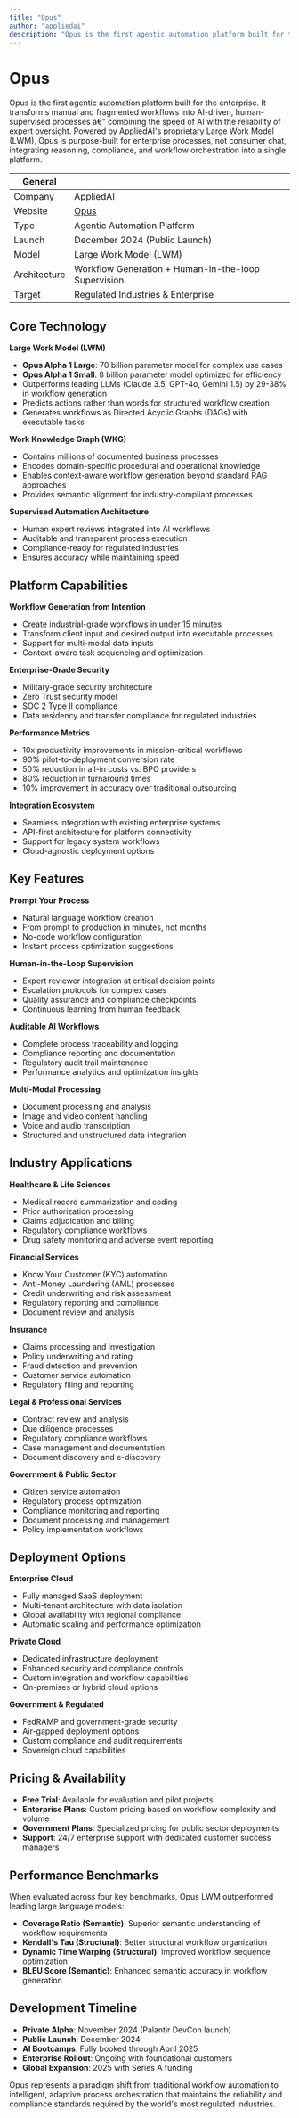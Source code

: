 ```yaml
---
title: "Opus"
author: "appliedai"
description: "Opus is the first agentic automation platform built for the enterprise. It transforms manual and fragmented workflows into AI-driven, human-supervised processes â€” combining the speed of AI with the reliability of expert oversight."
---
```


# Opus

Opus is the first agentic automation platform built for the enterprise. It transforms manual and fragmented workflows into AI-driven, human-supervised processes â€” combining the speed of AI with the reliability of expert oversight. Powered by AppliedAI's proprietary Large Work Model (LWM), Opus is purpose-built for enterprise processes, not consumer chat, integrating reasoning, compliance, and workflow orchestration into a single platform.

| General     |                                                                  |
| ----------- | ---------------------------------------------------------------- |
| Company     | AppliedAI                                                        |
| Website     | [Opus](https://opus.com/)                                       |
| Type        | Agentic Automation Platform                                      |
| Launch      | December 2024 (Public Launch)                                   |
| Model       | Large Work Model (LWM)                                          |
| Architecture | Workflow Generation + Human-in-the-loop Supervision            |
| Target      | Regulated Industries & Enterprise                               |

## Core Technology

**Large Work Model (LWM)**
- **Opus Alpha 1 Large**: 70 billion parameter model for complex use cases
- **Opus Alpha 1 Small**: 8 billion parameter model optimized for efficiency
- Outperforms leading LLMs (Claude 3.5, GPT-4o, Gemini 1.5) by 29-38% in workflow generation
- Predicts actions rather than words for structured workflow creation
- Generates workflows as Directed Acyclic Graphs (DAGs) with executable tasks

**Work Knowledge Graph (WKG)**
- Contains millions of documented business processes
- Encodes domain-specific procedural and operational knowledge
- Enables context-aware workflow generation beyond standard RAG approaches
- Provides semantic alignment for industry-compliant processes

**Supervised Automation Architecture**
- Human expert reviews integrated into AI workflows
- Auditable and transparent process execution
- Compliance-ready for regulated industries
- Ensures accuracy while maintaining speed

## Platform Capabilities

**Workflow Generation from Intention**
- Create industrial-grade workflows in under 15 minutes
- Transform client input and desired output into executable processes
- Support for multi-modal data inputs
- Context-aware task sequencing and optimization

**Enterprise-Grade Security**
- Military-grade security architecture
- Zero Trust security model
- SOC 2 Type II compliance
- Data residency and transfer compliance for regulated industries

**Performance Metrics**
- 10x productivity improvements in mission-critical workflows
- 90% pilot-to-deployment conversion rate
- 50% reduction in all-in costs vs. BPO providers
- 80% reduction in turnaround times
- 10% improvement in accuracy over traditional outsourcing

**Integration Ecosystem**
- Seamless integration with existing enterprise systems
- API-first architecture for platform connectivity
- Support for legacy system workflows
- Cloud-agnostic deployment options

## Key Features

**Prompt Your Process**
- Natural language workflow creation
- From prompt to production in minutes, not months
- No-code workflow configuration
- Instant process optimization suggestions

**Human-in-the-Loop Supervision**
- Expert reviewer integration at critical decision points
- Escalation protocols for complex cases
- Quality assurance and compliance checkpoints
- Continuous learning from human feedback

**Auditable AI Workflows**
- Complete process traceability and logging
- Compliance reporting and documentation
- Regulatory audit trail maintenance
- Performance analytics and optimization insights

**Multi-Modal Processing**
- Document processing and analysis
- Image and video content handling
- Voice and audio transcription
- Structured and unstructured data integration

## Industry Applications

**Healthcare & Life Sciences**
- Medical record summarization and coding
- Prior authorization processing
- Claims adjudication and billing
- Regulatory compliance workflows
- Drug safety monitoring and adverse event reporting

**Financial Services**
- Know Your Customer (KYC) automation
- Anti-Money Laundering (AML) processes
- Credit underwriting and risk assessment
- Regulatory reporting and compliance
- Document review and analysis

**Insurance**
- Claims processing and investigation
- Policy underwriting and rating
- Fraud detection and prevention
- Customer service automation
- Regulatory filing and reporting

**Legal & Professional Services**
- Contract review and analysis
- Due diligence processes
- Regulatory compliance workflows
- Case management and documentation
- Document discovery and e-discovery

**Government & Public Sector**
- Citizen service automation
- Regulatory process optimization
- Compliance monitoring and reporting
- Document processing and management
- Policy implementation workflows

## Deployment Options

**Enterprise Cloud**
- Fully managed SaaS deployment
- Multi-tenant architecture with data isolation
- Global availability with regional compliance
- Automatic scaling and performance optimization

**Private Cloud**
- Dedicated infrastructure deployment
- Enhanced security and compliance controls
- Custom integration and workflow capabilities
- On-premises or hybrid cloud options

**Government & Regulated**
- FedRAMP and government-grade security
- Air-gapped deployment options
- Custom compliance and audit requirements
- Sovereign cloud capabilities

## Pricing & Availability

- **Free Trial**: Available for evaluation and pilot projects
- **Enterprise Plans**: Custom pricing based on workflow complexity and volume
- **Government Plans**: Specialized pricing for public sector deployments
- **Support**: 24/7 enterprise support with dedicated customer success managers

## Performance Benchmarks

When evaluated across four key benchmarks, Opus LWM outperformed leading large language models:
- **Coverage Ratio (Semantic)**: Superior semantic understanding of workflow requirements
- **Kendall's Tau (Structural)**: Better structural workflow organization
- **Dynamic Time Warping (Structural)**: Improved workflow sequence optimization
- **BLEU Score (Semantic)**: Enhanced semantic accuracy in workflow generation

## Development Timeline

- **Private Alpha**: November 2024 (Palantir DevCon launch)
- **Public Launch**: December 2024
- **AI Bootcamps**: Fully booked through April 2025
- **Enterprise Rollout**: Ongoing with foundational customers
- **Global Expansion**: 2025 with Series A funding

Opus represents a paradigm shift from traditional workflow automation to intelligent, adaptive process orchestration that maintains the reliability and compliance standards required by the world's most regulated industries.
